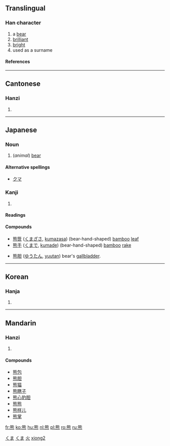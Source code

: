 {{zh-hanzi|{{zh-lookup|熊}}}}
==Translingual==
===Han character===
{{Han char|rn=86|rad=火|as=10|sn=14|four=2133<sub>1</sub>|canj=戈心火 (IPF)}}
# a [[bear]] 
# [[brilliant]]
# [[bright]]
# used as a surname
====References====
{{Han ref|kx=0679.100|dkj=19294|dj=1090.320|hdz=32227.050|uh=718A|ud=29066|bh=BAB5|bd=47797}}

----
==Cantonese==
===Hanzi===
{{yue-hanzi|jyut=|y=hung4}}
# {{defn|Cantonese}}

----
==Japanese==
===Noun===
[[Category:1000 Japanese basic words|くま]]
{{ja-noun|k|hira=くま|rom=kuma}}
#(''animal'') [[bear]]
[[Category:ja:Mammals|くま]]
====Alternative spellings====
*[[クマ]]
===Kanji===
{{ja-kanji|grade=|rs=火10}}
# {{defn|Japanese}} 
====Readings====
{{ja-readings|on=[[ゆう]] (yū)|kun=[[くま]] (kuma)}}

====Compounds====
{{top2}}
*[[熊笹]] ([[くまざさ]], [[kumazasa]]) (bear-hand-shaped) [[bamboo]] [[leaf]]
*[[熊手]] ([[くまで]], [[kumade]]) (bear-hand-shaped) [[bamboo]] [[rake]]
{{mid2}}
*[[熊胆]] ([[ゆうたん]], [[yuutan]]) bear's [[gallbladder]].
{{bottom}}

----

==Korean==
===Hanja===
{{ko-hanja|hangeul=웅|eumhun=|rv=ung|mr=ung|y=wung}}
# {{defn|Korean}}

----
==Mandarin==
===Hanzi===
{{cmn-hanzi|pin=[[xióng]] (xiong2)|wg=hsiung<sup>2</sup>}}
# {{defn|Mandarin}}

====Compounds====
*[[熊包]]
*[[熊胆]]
*[[熊猫]]
*[[熊瞎子]]
*[[熊心豹胆]]
*[[熊熊]]
*[[熊样儿]]
*[[熊掌]]



[[Category:zh-tw:Mammals|火]]
[[Category:zh-cn:Mammals|xiong2]]

[[fr:熊]]
[[ko:熊]]
[[hu:熊]]
[[nl:熊]]
[[pl:熊]]
[[ro:熊]]
[[ru:熊]]
